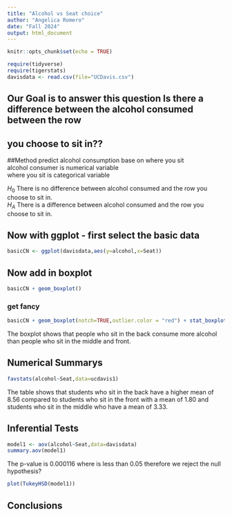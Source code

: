 ```yaml
---
title: "Alcohol vs Seat choice"
author: "Angelica Romero"
date: "Fall 2024"
output: html_document
---
```


```r
knitr::opts_chunk$set(echo = TRUE)
```

```r
require(tidyverse)
require(tigerstats)
davisdata <- read.csv(file="UCDavis.csv")
```
## Our Goal is to answer this question Is there a difference between the alcohol consumed between the row
## you choose to sit in??

##Method
predict alcohol consumption base on where you sit      
alcohol consumer is numerical variable        
where you sit is categorical variable      
     
$H_0$ There is no difference between alcohol consumed and the row you choose to sit in.       
$H_A$ There is a difference between alcohol consumed and the row you choose to sit in.     

## Now with ggplot - first select the basic data

```r
basicCN <- ggplot(davisdata,aes(y=alcohol,x=Seat))
```
## Now add in boxplot

```r
basicCN + geom_boxplot()
```
  
  
### get fancy  

```r
basicCN + geom_boxplot(notch=TRUE,outlier.color = "red") + stat_boxplot(geom ='errorbar') + labs(title="Fancy notch boxplot \n with 2 lines")
```

The boxplot shows that people who sit in the back consume more alcohol than people who sit in the middle and front. 

## Numerical Summarys 
```r
favstats(alcohol~Seat,data=ucdavis1)
```
The table shows that students who sit in the back have a higher mean of 8.56 compared to students who sit in the front with a mean of 1.80 and students who sit in the middle who have a mean of 3.33.  
 
## Inferential Tests

```r
model1 <- aov(alcohol~Seat,data=davisdata)
summary.aov(model1)
```

The p-value is 0.000116 where is less than 0.05 therefore we reject the null hypothesis?

```r
plot(TukeyHSD(model1))
```

## Conclusions


